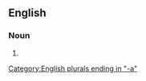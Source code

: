 ==English==

===Noun===
{{head|en|noun form}}

# {{plural of|bottomonium|lang=en}}

[[Category:English plurals ending in "-a"]]